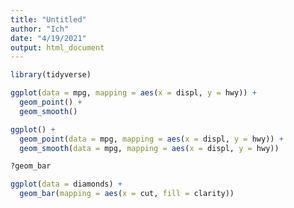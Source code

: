 ```yaml
---
title: "Untitled"
author: "Ich"
date: "4/19/2021"
output: html_document
---
```



```r
library(tidyverse)
```


```r
ggplot(data = mpg, mapping = aes(x = displ, y = hwy)) + 
  geom_point() + 
  geom_smooth()

ggplot() + 
  geom_point(data = mpg, mapping = aes(x = displ, y = hwy)) + 
  geom_smooth(data = mpg, mapping = aes(x = displ, y = hwy))
```



```r
?geom_bar
```




```r
ggplot(data = diamonds) + 
  geom_bar(mapping = aes(x = cut, fill = clarity))
```

